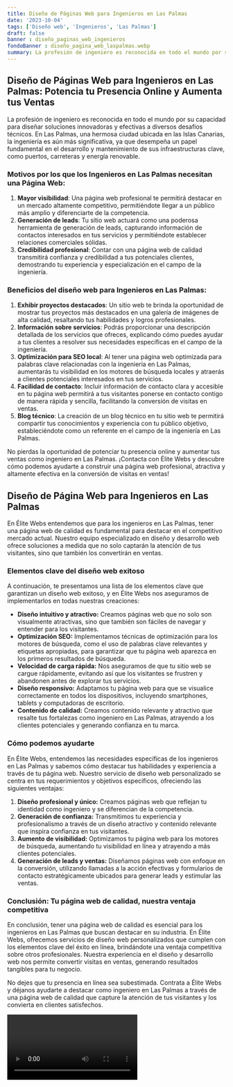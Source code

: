 ```yaml
---
title: Diseño de Páginas Web para Ingenieros en Las Palmas
date: '2023-10-04'
tags: ['Diseño web', 'Ingenieros', 'Las Palmas']
draft: false
banner : diseño_paginas_web_ingenieros
fondoBanner : diseño_pagina_web_laspalmas.webp
summary: La profesión de ingeniero es reconocida en todo el mundo por su capacidad para diseñar soluciones innovadoras y efectivas a diversos desafíos técnicos. En Las Palmas, una hermosa ciudad ubicada en las Islas Canarias, la ingeniería es aún más significativa, ya que desempeña un papel fundamental en el desarrollo y mantenimiento de sus infraestructuras clave, como puertos, carreteras y energía renovable.
---
```


## Diseño de Páginas Web para Ingenieros en Las Palmas: Potencia tu Presencia Online y Aumenta tus Ventas

La profesión de ingeniero es reconocida en todo el mundo por su capacidad para diseñar soluciones innovadoras y efectivas a diversos desafíos técnicos. En Las Palmas, una hermosa ciudad ubicada en las Islas Canarias, la ingeniería es aún más significativa, ya que desempeña un papel fundamental en el desarrollo y mantenimiento de sus infraestructuras clave, como puertos, carreteras y energía renovable.

### Motivos por los que los Ingenieros en Las Palmas necesitan una Página Web:

1. **Mayor visibilidad**: Una página web profesional te permitirá destacar en un mercado altamente competitivo, permitiéndote llegar a un público más amplio y diferenciarte de la competencia.
2. **Generación de leads**: Tu sitio web actuará como una poderosa herramienta de generación de leads, capturando información de contactos interesados en tus servicios y permitiéndote establecer relaciones comerciales sólidas.
3. **Credibilidad profesional**: Contar con una página web de calidad transmitirá confianza y credibilidad a tus potenciales clientes, demostrando tu experiencia y especialización en el campo de la ingeniería.

### Beneficios del diseño web para Ingenieros en Las Palmas:

1. **Exhibir proyectos destacados**: Un sitio web te brinda la oportunidad de mostrar tus proyectos más destacados en una galería de imágenes de alta calidad, resaltando tus habilidades y logros profesionales.
2. **Información sobre servicios**: Podrás proporcionar una descripción detallada de los servicios que ofreces, explicando cómo puedes ayudar a tus clientes a resolver sus necesidades específicas en el campo de la ingeniería.
3. **Optimización para SEO local**: Al tener una página web optimizada para palabras clave relacionadas con la ingeniería en Las Palmas, aumentarás tu visibilidad en los motores de búsqueda locales y atraerás a clientes potenciales interesados en tus servicios.
4. **Facilidad de contacto**: Incluir información de contacto clara y accesible en tu página web permitirá a tus visitantes ponerse en contacto contigo de manera rápida y sencilla, facilitando la conversión de visitas en ventas.
5. **Blog técnico**: La creación de un blog técnico en tu sitio web te permitirá compartir tus conocimientos y experiencia con tu público objetivo, estableciéndote como un referente en el campo de la ingeniería en Las Palmas.

No pierdas la oportunidad de potenciar tu presencia online y aumentar tus ventas como ingeniero en Las Palmas. ¡Contacta con Élite Webs y descubre cómo podemos ayudarte a construir una página web profesional, atractiva y altamente efectiva en la conversión de visitas en ventas!

<GifSeo />

<Cta />

## Diseño de Página Web para Ingenieros en Las Palmas

En Élite Webs entendemos que para los ingenieros en Las Palmas, tener una página web de calidad es fundamental para destacar en el competitivo mercado actual. Nuestro equipo especializado en diseño y desarrollo web ofrece soluciones a medida que no solo captarán la atención de tus visitantes, sino que también los convertirán en ventas.

### Elementos clave del diseño web exitoso

A continuación, te presentamos una lista de los elementos clave que garantizan un diseño web exitoso, y en Élite Webs nos aseguramos de implementarlos en todas nuestras creaciones:

- **Diseño intuitivo y atractivo:** Creamos páginas web que no solo son visualmente atractivas, sino que también son fáciles de navegar y entender para los visitantes.
- **Optimización SEO:** Implementamos técnicas de optimización para los motores de búsqueda, como el uso de palabras clave relevantes y etiquetas apropiadas, para garantizar que tu página web aparezca en los primeros resultados de búsqueda.
- **Velocidad de carga rápida:** Nos aseguramos de que tu sitio web se cargue rápidamente, evitando así que los visitantes se frustren y abandonen antes de explorar tus servicios.
- **Diseño responsivo:** Adaptamos tu página web para que se visualice correctamente en todos los dispositivos, incluyendo smartphones, tablets y computadoras de escritorio.
- **Contenido de calidad:** Creamos contenido relevante y atractivo que resalte tus fortalezas como ingeniero en Las Palmas, atrayendo a los clientes potenciales y generando confianza en tu marca.

### Cómo podemos ayudarte

En Élite Webs, entendemos las necesidades específicas de los ingenieros en Las Palmas y sabemos cómo destacar tus habilidades y experiencia a través de tu página web. Nuestro servicio de diseño web personalizado se centra en tus requerimientos y objetivos específicos, ofreciendo las siguientes ventajas:

1. **Diseño profesional y único:** Creamos páginas web que reflejan tu identidad como ingeniero y se diferencian de la competencia.
2. **Generación de confianza:** Transmitimos tu experiencia y profesionalismo a través de un diseño atractivo y contenido relevante que inspira confianza en tus visitantes.
3. **Aumento de visibilidad:** Optimizamos tu página web para los motores de búsqueda, aumentando tu visibilidad en línea y atrayendo a más clientes potenciales.
4. **Generación de leads y ventas:** Diseñamos páginas web con enfoque en la conversión, utilizando llamadas a la acción efectivas y formularios de contacto estratégicamente ubicados para generar leads y estimular las ventas.

### Conclusión: Tu página web de calidad, nuestra ventaja competitiva

En conclusión, tener una página web de calidad es esencial para los ingenieros en Las Palmas que buscan destacar en su industria. En Élite Webs, ofrecemos servicios de diseño web personalizados que cumplen con los elementos clave del éxito en línea, brindándote una ventaja competitiva sobre otros profesionales. Nuestra experiencia en el diseño y desarrollo web nos permite convertir visitas en ventas, generando resultados tangibles para tu negocio.

No dejes que tu presencia en línea sea subestimada. Contrata a Élite Webs y déjanos ayudarte a destacar como ingeniero en Las Palmas a través de una página web de calidad que capture la atención de tus visitantes y los convierta en clientes satisfechos.

<Video />

<CtaBot job='Ingenieros' city='Las Palmas'/>

<Gmaps query='Las Palmas+españa+maps' />